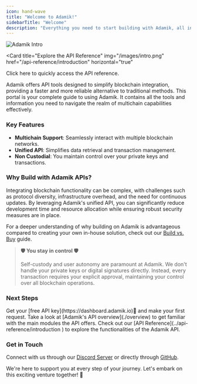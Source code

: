 ```yaml
---
icon: hand-wave
title: "Welcome to Adamik!"
sidebarTitle: "Welcome"
description: "Everything you need to start building with Adamik, all in one place."
---
```


![Adamik Intro](/images/intro.png)

<Card
  title="Explore the API Reference"
  img="/images/intro.png"
  href="/api-reference/introduction"
  horizontal="true"
>
  Click here to quickly access the API reference.
</Card>

Adamik offers API tools designed to simplify blockchain integration, providing a faster and more reliable alternative to traditional methods. This portal is your complete guide to using Adamik. It contains all the tools and information you need to navigate the realm of multichain capabilities effectively.

### Key Features

- **Multichain Support**: Seamlessly interact with multiple blockchain networks.
- **Unified API**: Simplifies data retrieval and transaction management.
- **Non Custodial**: You maintain control over your private keys and transactions.

### Why Build with Adamik APIs?

Integrating blockchain functionality can be complex, with challenges such as protocol diversity, infrastructure overhead, and the need for continuous updates. By leveraging Adamik's unified API, you can significantly reduce development time and resource allocation while ensuring robust security measures are in place.

For a deeper understanding of why building on Adamik is advantageous compared to creating your own in-house solution, check out our [Build vs. Buy](./Build-VS-Buy) guide.

> **🛡 You stay in control 🛡**
>
> Self-custody and user autonomy are paramount at Adamik. We don't handle your private keys or digital signatures directly. Instead, every transaction requires your explicit approval, maintaining your control over all blockchain operations.

### Next Steps

<Steps>
  <Step title="Get Your API Key">
    Get your [free API key](https://dashboard.adamik.io)🔑 and make your first
    request.
  </Step>
  <Step title="API Overview">
    Take a look at [Adamik's API overview](./overview) to get familiar with the
    main modules the API offers.
  </Step>
  <Step title="API Reference">
    Check out our [API Reference](../api-reference/introduction ) to explore the
    functionalities of the Adamik API.
  </Step>
</Steps>

### Get in Touch

Connect with us through our [Discord Server](https://discord.gg/gsZJR2JfMR) or directly through [GitHub](https://github.com/AdamikHQ).

We're here to support you at every step of your journey. Let's embark on this exciting venture together! 🚀
